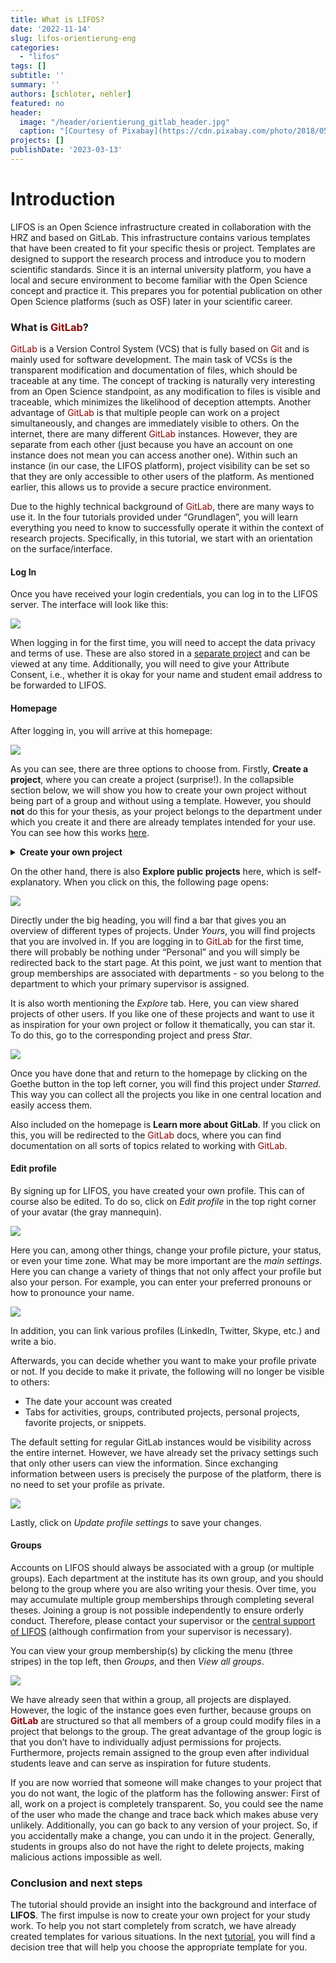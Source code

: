 ```yaml
---
title: What is LIFOS? 
date: '2022-11-14'
slug: lifos-orientierung-eng
categories:
  - "lifos"
tags: []
subtitle: ''
summary: ''
authors: [schloter, nehler]   
featured: no
header:
  image: "/header/orientierung_gitlab_header.jpg" 
  caption: "[Courtesy of Pixabay](https://cdn.pixabay.com/photo/2018/05/26/14/53/directory-3431477_960_720.jpg)"
projects: []
publishDate: '2023-03-13'  
--- 
```

   
# Introduction    

LIFOS is an Open Science infrastructure created in collaboration with the HRZ and based on GitLab. This infrastructure contains various templates that have been created to fit your specific thesis or project. Templates are designed to support the research process and introduce you to modern scientific standards. Since it is an internal university platform, you have a local and secure environment to become familiar with the Open Science concept and practice it. This prepares you for potential publication on other Open Science platforms (such as OSF) later in your scientific career.

### What is <span style="color: darkred;">**GitLab**</span>? 

<span style="color: darkred;">GitLab</span> is a Version Control System (VCS) that is fully based on <span style="color: darkred;">Git</span> and is mainly used for software development. The main task of VCSs is the transparent modification and documentation of files, which should be traceable at any time. The concept of tracking is naturally very interesting from an Open Science standpoint, as any modification to files is visible and traceable, which minimizes the likelihood of deception attempts. Another advantage of <span style="color: darkred;">GitLab</span> is that multiple people can work on a project simultaneously, and changes are immediately visible to others. On the internet, there are many different <span style="color: darkred;">GitLab</span> instances. However, they are separate from each other (just because you have an account on one instance does not mean you can access another one). Within such an instance (in our case, the LIFOS platform), project visibility can be set so that they are only accessible to other users of the platform. As mentioned earlier, this allows us to provide a secure practice environment.

Due to the highly technical background of <span style="color: darkred;">GitLab</span>, there are many ways to use it. In the four tutorials provided under "Grundlagen", you will learn everything you need to know to successfully operate it within the context of research projects. Specifically, in this tutorial, we start with an orientation on the surface/interface.

#### Log In

Once you have received your login credentials, you can log in to the LIFOS server. The interface will look like this:

![](/post/gitlaborientierung_Einloggen2.png)

When logging in for the first time, you will need to accept the data privacy and terms of use. These are also stored in a [separate project](https://lifos.uni-frankfurt.de/root/guidelines/-/tree/main) and can be viewed at any time. Additionally, you will need to give your Attribute Consent, i.e., whether it is okay for your name and student email address to be forwarded to LIFOS. 


#### Homepage

After logging in, you will arrive at this homepage:

![](/post/gitlaborientierung_projectsstartsite2.png)

As you can see, there are three options to choose from. Firstly, **Create a project**, where you can create a project (surprise!). In the collapsible section below, we will show you how to create your own project without being part of a group and without using a template. However, you should **not** do this for your thesis, as your project belongs to the department under which you create it and there are already templates intended for your use. You can see how this works [here](https://pandar.netlify.app/post/lifos-eigenesprojekt/).


<details><summary> **Create your own project** </summary>

To create your own project, go to the LIFOS homepage and click on **New project** on the right-hand side.

![](/post/gitlaborientierung_newproject.png)

Then a page with four options will open:

![](/post/gitlaborientierung_newprojectoptions2.png)  

To create a completely new project, select *Create Blank Project*.
Here, give the project a name and set the visibility level to *internal*.

In the project URL, assign the project to yourself by simply selecting your username. Then you need a project slug, which should ideally resemble your project name, so that you can easily find the project later.

![](/post/gitlaborientierung_newblankproject.png) 
At the end, click on *Create Project* and you have created your own project - without group membership or template.

</details>

On the other hand, there is also **Explore public projects** here, which is self-explanatory. When you click on this, the following page opens:

![](/post/gitlaborientierung_ExplorePublicProjects.png)

Directly under the big heading, you will find a bar that gives you an overview of different types of projects. Under *Yours*, you will find projects that you are involved in. If you are logging in to <span style="color: darkred;">GitLab</span> for the first time, there will probably be nothing under "Personal" and you will simply be redirected back to the start page. At this point, we just want to mention that group memberships are associated with departments - so you belong to the department to which your primary supervisor is assigned.

It is also worth mentioning the *Explore* tab. Here, you can view shared projects of other users. If you like one of these projects and want to use it as inspiration for your own project or follow it thematically, you can star it. To do this, go to the corresponding project and press *Star*.

![](/post/gitlaborientierung_Star.png)

Once you have done that and return to the homepage by clicking on the Goethe button in the top left corner, you will find this project under *Starred*. This way you can collect all the projects you like in one central location and easily access them.

Also included on the homepage is **Learn more about GitLab**. If you click on this, you will be redirected to the <span style="color: darkred;">GitLab</span> docs, where you can find documentation on all sorts of topics related to working with <span style="color: darkred;">GitLab</span>.

#### Edit profile

By signing up for LIFOS, you have created your own profile. This can of course also be edited. To do so, click on *Edit profile* in the top right corner of your avatar (the gray mannequin).

![](/post/gitlaborientierung_avatar.png)

Here you can, among other things, change your profile picture, your status, or even your time zone. What may be more important are the *main settings*. Here you can change a variety of things that not only affect your profile but also your person. For example, you can enter your preferred pronouns or how to pronounce your name.

![](/post/gitlaborientierung_MainSettings.png)

In addition, you can link various profiles (LinkedIn, Twitter, Skype, etc.) and write a bio.

Afterwards, you can decide whether you want to make your profile private or not. If you decide to make it private, the following will no longer be visible to others:

- The date your account was created
- Tabs for activities, groups, contributed projects, personal projects, favorite projects, or snippets.

The default setting for regular GitLab instances would be visibility across the entire internet. However, we have already set the privacy settings such that only other users can view the information. Since exchanging information between users is precisely the purpose of the platform, there is no need to set your profile as private.


![](/post/gitlaborientierung_privateSettings.png)

Lastly, click on *Update profile settings* to save your changes.

#### Groups {.anchorheader}

Accounts on LIFOS should always be associated with a group (or multiple groups). Each department at the institute has its own group, and you should belong to the group where you are also writing your thesis. Over time, you may accumulate multiple group memberships through completing several theses. Joining a group is not possible independently to ensure orderly conduct. Therefore, please contact your supervisor or the [central support of LIFOS](mailto:lifos@uni-frankurt.de) (although confirmation from your supervisor is necessary).


You can view your group membership(s) by clicking the menu (three stripes) in the top left, then *Groups*, and then *View all groups*.

![](/post/gitlaborientierung_yourgroups_new.png)

We have already seen that within a group, all projects are displayed. However, the logic of the instance goes even further, because groups on <span style="color: darkred;">**GitLab**</span> are structured so that all members of a group could modify files in a project that belongs to the group. The great advantage of the group logic is that you don't have to individually adjust permissions for projects. Furthermore, projects remain assigned to the group even after individual students leave and can serve as inspiration for future students.

If you are now worried that someone will make changes to your project that you do not want, the logic of the platform has the following answer: First of all, work on a project is completely transparent. So, you could see the name of the user who made the change and trace back which makes abuse very unlikely. Additionally, you can go back to any version of your project. So, if you accidentally make a change, you can undo it in the project. Generally, students in groups also do not have the right to delete projects, making malicious actions impossible as well.

### Conclusion and next steps 

The tutorial should provide an insight into the background and interface of **LIFOS**. The first impulse is now to create your own project for your study work. To help you not start completely from scratch, we have already created templates for various situations. In the next [tutorial](#), you will find a decision tree that will help you choose the appropriate template for you.

